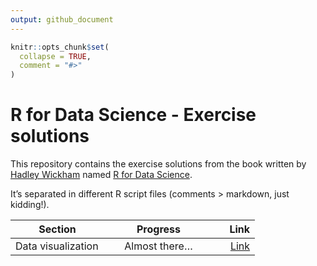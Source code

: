 ```yaml
---
output: github_document
---
```


<!-- README.md is generated from README.Rmd. Please edit that file -->

```r
knitr::opts_chunk$set(
  collapse = TRUE,
  comment = "#>"
)
```

# R for Data Science - Exercise solutions

This repository contains the exercise solutions from the book written by [Hadley Wickham](https://hadley.nz/) named [R for Data Science](https://r4ds.had.co.nz/).

It's separated in different R script files (comments > markdown, just kidding!).

| Section | Progress | Link |
| -------------|:-------------:|-----:|
| Data visualization | Almost there... | [Link](https://github.com/brunomontezano/r4ds-solutions/blob/master/R/data-vis.R) |
